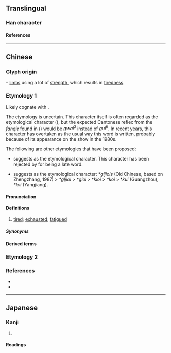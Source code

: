 {{also|㩻}}
{{character info}}
==Translingual==

===Han character===
{{Han char|rn=65|rad=支|as=02|sn=6|four=44402|canj=JEKS|ids=⿺支力}}

====References====
{{Han ref|kx=0467.050|dkj=02308|hdz=10367.030|uh=6530}}

----

==Chinese==
{{rfc|zh|<br>* Unattested glyph origin quoted from https://zh-yue.wikipedia.org/wiki/攰 <br>* Cantonese pronunciation ''[[gui6]]'' obtained from Unihan database differs from expected fanqie reading of ''[[gwai3]]''<br>* Additional sources needed besides https://yue.forvo.com/word/攰/#yue to verify its pronunciation.<br>* Pronunciation ''[[gwai3]]'', ''[[ci3]]'' obtained from 《粵語同音字典》 may need to be merged with etymology 2 of {{l|zh|㩻#Etymology 2|㩻|gloss= {{nobold|[[guì]]}} in Mandarin}}}}

===Glyph origin===
{{Han compound|支|t1=limb|力|t2=strength|ls=ic}} – [[limbs]] using a lot of [[strength]], which results in [[tiredness]].

===Etymology 1===
{{zh-forms|alt=癐,䠩}}
{{zh-wp|yue}}
Likely cognate with {{cog|hak|-}} {{zh-l|𤸁|khioi|tired}}.

The etymology is uncertain. This character itself is often regarded as the etymological character ({{zh-l|*本字}}), but the expected Cantonese reflex from the ''fanqie'' found in ''{{w|Jiyun}}'' ({{zh-l|*集韻}}) would be ''gwai<sup>3</sup>'' instead of ''gui<sup>6</sup>''. In recent years, this character has overtaken {{zh-l|*癐}} as the usual way this word is written, probably because of its appearance on the show {{w2|zh|每日一字 (香港)|每日一字}} in the 1980s.

The following are other etymologies that have been proposed:
* {{zh-ref|Bai (1980)}} suggests {{zh-l|䠩|tired}} as the etymological character. This character has been rejected by {{zh-ref|Yan (2000)}} for being a late word.
* {{zh-ref|Yan (2000)}} suggests {{zh-l|*睡|to sleep}} as the etymological character: ''*gljiois'' (Old Chinese, based on Zhengzhang, 1987) > ''*gljioi'' > ''*gioi'' > ''*kioi'' > ''*koi'' > ''*kui'' (Guangzhou), ''*kɔi'' (Yangjiang).

====Pronunciation====
{{zh-pron
|c=gui6
|cat=a
}}

====Definitions====
{{zh-hanzi}}

# {{lb|zh|Cantonese}} [[tired]]; [[exhausted]]; [[fatigued]]

=====Synonyms=====
{{zh-dial|累}}

====Derived terms====
{{zh-der|攰癩癩}}

===Etymology 2===
{{zh-see|㩻|v|{{lb|zh|Mandarin}} [[thin]] and [[weak]]; [[fatigue]]; [[total]] [[exhaustion]]}}

===References===
* {{R:twedu|C04544-002#28}}
* {{R:yue:Jyutjam}}

----

==Japanese==

===Kanji===
{{ja-kanji|grade=|rs=支02}}

# {{rfdef|ja|sort=支02}}

====Readings====
{{ja-readings
|on=き
|kun=つかれきる
}}